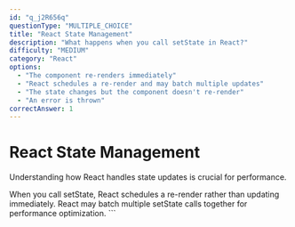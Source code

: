 ```yaml
---
id: "q_j2R656q"
questionType: "MULTIPLE_CHOICE"
title: "React State Management"
description: "What happens when you call setState in React?"
difficulty: "MEDIUM"
category: "React"
options:
  - "The component re-renders immediately"
  - "React schedules a re-render and may batch multiple updates"
  - "The state changes but the component doesn't re-render"
  - "An error is thrown"
correctAnswer: 1
---
```


# React State Management

Understanding how React handles state updates is crucial for performance.

When you call setState, React schedules a re-render rather than updating immediately. React may batch multiple setState calls together for performance optimization.
\`\`\`
